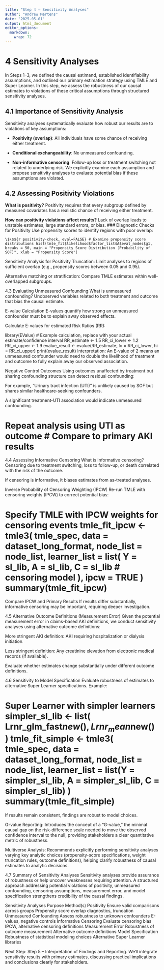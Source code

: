 ```yaml
---
title: "Step 4 – Sensitivity Analyses"
author: "Andrew Mertens"
date: "2025-05-01"
output: html_document
editor_options: 
  markdown: 
    wrap: 72
---
```


# 4 Sensitivity Analyses

In Steps 1–3, we defined the causal estimand, established
identifiability assumptions, and outlined our primary estimation
strategy using TMLE and Super Learner. In this step, we assess the
robustness of our causal estimates to violations of these critical
assumptions through structured sensitivity analyses.

## 4.1 Importance of Sensitivity Analysis

Sensitivity analyses systematically evaluate how robust our results are
to violations of key assumptions:

-    **Positivity (overlap)**: All individuals have some chance of
    receiving either treatment.

-   **Conditional exchangeability**: No unmeasured confounding.

-   **Non-informative censoring**: Follow-up loss or treatment switching
    not related to underlying risk. We explicitly examine each
    assumption and propose sensitivity analyses to evaluate potential
    bias if these assumptions are violated.

## 4.2 Assessing Positivity Violations 

**What is positivity?** Positivity requires that every subgroup
    defined by measured covariates has a realistic chance of receiving
    either treatment. 
    
**How can positivity violations affect results?**
Lack of overlap leads to unstable estimates, large standard errors, or bias. \### Diagnostic Checks for Positivity Use propensity scores to identify regions with poor overlap:

    \$\$${r positivity-check, eval=FALSE} # Examine propensity score distributions hist(tmle_fit$likelihood$factor_list$A$eval_nodes$g1,
    breaks = 50, main = "Propensity Score Distribution (Probability of
    SOF)", xlab = "Propensity Score")
    
Sensitivity Analysis for Positivity Truncation: Limit analyses to regions of sufficient overlap (e.g., propensity scores between 0.05 and 0.95).

Alternative matching or stratification: Compare TMLE estimates within
well-overlapped subgroups.

4.3 Evaluating Unmeasured Confounding What is unmeasured confounding?
Unobserved variables related to both treatment and outcome that bias the
causal estimate.

E-value Calculation E-values quantify how strong an unmeasured
confounder must be to explain away observed effects.

Calculate E-values for estimated Risk Ratios (RR):

library(EValue) \# Example calculation, replace with your actual
estimate/confidence interval RR_estimate \<- 1.5 RR_ci_lower \<- 1.2
RR_ci_upper \<- 1.9 evalue_result \<- evalue(RR_estimate, lo =
RR_ci_lower, hi = RR_ci_upper) print(evalue_result) Interpretation: An
E-value of 2 means an unmeasured confounder would need to double the
likelihood of treatment and outcome to fully explain away our observed
association.

Negative Control Outcomes Using outcomes unaffected by treatment but
sharing confounding structure can detect residual confounding:

For example, "Urinary tract infection (UTI)" is unlikely caused by SOF
but shares similar healthcare-seeking confounders.

A significant treatment-UTI association would indicate unmeasured
confounding.

# Repeat analysis using UTI as outcome \# Compare to primary AKI results

4.4 Assessing Informative Censoring What is informative censoring?
Censoring due to treatment switching, loss to follow-up, or death
correlated with the risk of the outcome.

If censoring is informative, it biases estimates from as-treated
analyses.

Inverse Probability of Censoring Weighting (IPCW) Re-run TMLE with
censoring weights (IPCW) to correct potential bias:

# Specify TMLE with IPCW weights for censoring events tmle_fit_ipcw \<- tmle3( tmle_spec, data = dataset_long_format, node_list = node_list, learner_list = list( Y = sl_lib, A = sl_lib, C = sl_lib \# censoring model ), ipcw = TRUE ) summary(tmle_fit_ipcw)

Compare IPCW and Primary Results If results differ substantially,
informative censoring may be important, requiring deeper investigation.

4.5 Alternative Outcome Definitions (Measurement Error) Given the
potential measurement error in claims-based AKI definitions, we conduct
sensitivity analyses using alternative outcome definitions:

More stringent AKI definition: AKI requiring hospitalization or dialysis
initiation.

Less stringent definition: Any creatinine elevation from electronic
medical records (if available).

Evaluate whether estimates change substantially under different outcome
definitions.

4.6 Sensitivity to Model Specification Evaluate robustness of estimates
to alternative Super Learner specifications. Example:

# Super Learner with simpler learners simpler_sl_lib \<- list( Lrnr_glm_fast$new(), Lrnr_mean$new() ) tmle_fit_simple \<- tmle3( tmle_spec, data = dataset_long_format, node_list = node_list, learner_list = list(Y = simpler_sl_lib, A = simpler_sl_lib, C = simpler_sl_lib) ) summary(tmle_fit_simple)

If results remain consistent, findings are robust to model choices.


G-value Reporting: Introduces the concept of a "G-value," the minimal causal gap on the risk-difference scale needed to move the observed confidence interval to the null, providing stakeholders a clear quantitative metric of robustness.

Multiverse Analysis: Recommends explicitly performing sensitivity analyses varying key analytic choices (propensity-score specifications, weight truncation rules, outcome definitions), helping clarify robustness of causal estimates to analytic decisions.


4.7 Summary of Sensitivity Analyses Sensitivity analyses provide
assurance of robustness or help uncover weaknesses requiring attention.
A structured approach addressing potential violations of positivity,
unmeasured confounding, censoring assumptions, measurement error, and
model specification strengthens credibility of the causal findings.

Sensitivity Analyses Purpose Method(s) Positivity Ensure valid
comparisons across groups Propensity score overlap diagnostics,
truncation Unmeasured Confounding Assess robustness to unknown
confounders E-values, negative controls Informative Censoring Evaluate
censoring bias IPCW, alternative censoring definitions Measurement Error
Robustness of outcome measurement Alternative outcome definitions Model
Specification Robustness of statistical modeling choices Alternative
Super Learner libraries

Next Step: Step 5 – Interpretation of Findings and Reporting. We'll
integrate sensitivity results with primary estimates, discussing
practical implications and conclusions clearly for stakeholders.
